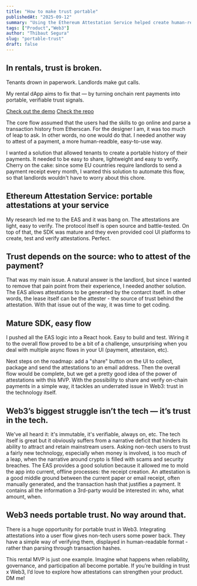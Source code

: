 ```yaml
---
title: "How to make trust portable"
publishedAt: "2025-09-12"
summary: "Using the Ethereum Attestation Service helped create human-readble trust signals for my rental dApp"
tags: ["Product","Web3"]
author: "Thibaut Segura"
slug: "portable-trust"
draft: false
---
```


## In rentals, trust is broken.
Tenants drown in paperwork. Landlords make gut calls.

My rental dApp aims to fix that — by turning onchain rent payments into portable, verifiable trust signals.

[Check out the demo](https://www.loom.com/share/3302541d9f5e44fbb61649c54d600ab5?sid=041f4775-c4f5-4e8e-bc4f-e8ec9678af24)
[Check the repo](https://github.com/toosolid2003/rental)

The core flow assumed that the users had the skills to go online and parse a transaction history from Etherscan.
For the designer I am, it was too much of leap to ask. In other words, no one would do that. I needed another way
to attest of a payment, a more human-readble, easy-to-use way.

I wanted a solution that allowed tenants to create a portable history of their payments. It needed to be easy
to share, lightweight and easy to verify. Cherry on the cake: since some EU countries require landlords to 
send a payment receipt every month, I wanted this solution to automate this flow, so that landlords
wouldn't have to worry about this chore.

## Ethereum Attestation Service: portable attestations at your service
My research led me to the EAS and it was bang on. The attestations are light, easy to verify. The protocol itself
is open source and battle-tested. On top of that, the SDK was mature and they even provided cool UI platforms
to create, test and verify attestations. Perfect.

## Trust depends on the source: who to attest of the payment?
That was my main issue. A natural answer is the landlord, but since I wanted to remove that pain point from
their experience, I needed another solution. The EAS allows attestations to be generated by the contarct itself. 
In other words, the lease itself can be the attester - the source of trust behind the attestation. With that issue
out of the way, it was time to get coding. 

## Mature SDK, easy flow
I pushed all the EAS logic into a React hook. Easy to build and test. Wiring it to the overall flow proved to be
a bit of a challenge, unsurprising when you deal with multiple async flows in your UI (payment, attestaion, etc). 

Next steps on the roadmap: add a "share" button on the UI to collect, package and send the attestations to an email address. 
Then the overall flow would be complete, but we get a pretty good idea of the power of attestations with this MVP.
With the possibility to share and verify on-chain payments in a simple way, it tackles an underrated issue in 
Web3: trust in the technology itself. 

## Web3’s biggest struggle isn’t the tech — it’s trust in the tech.
We've all heard it: it's immutable, it's verifiable, always on, etc. The tech itself is great but it obviously
suffers from a narrative deficit that hinders its ability to attract and retain mainstream users. Asking non-tech users
to trust a fairly new technology, especially when money is involved, is too much of a leap, when the narrative
around crypto is filled with scams and security breaches. 
The EAS provides a good solution because it allowed me to mold the app into current, offline processes: the receipt
creation. An attestation is a good middle ground between the current paper or email receipt, often manually
generated, and the transaction hash that justifies a payment. It contains all the information a 3rd-party 
would be interested in: who, what amount, when.

## Web3 needs portable trust. No way around that.
There is a huge opportunity for portable trust in Web3. Integrating attestations into a user flow gives non-tech users 
some power back. They have a simple way of verifying them, displayed in human-readable format - rather than parsing
through transaction hashes. 

This rental MVP is just one example. Imagine what happens when reliability, governance, and participation all become portable.
If you’re building in trust x Web3, I’d love to explore how attestations can strengthen your product. DM me!
